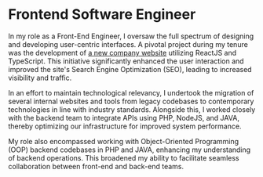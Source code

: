 # Frontend Software Engineer

In my role as a Front-End Engineer, I oversaw the full spectrum
of designing and developing user-centric interfaces. A pivotal project
during my tenure was the development of
[a new company website](https://uaig.net/) utilizing ReactJS and TypeScript.
This initiative significantly enhanced the user interaction and
improved the site's Search Engine Optimization (SEO), leading to
increased visibility and traffic.

In an effort to maintain technological relevancy, I undertook
the migration of several internal websites and tools from
legacy codebases to contemporary technologies in line with
industry standards. Alongside this, I worked closely with the
backend team to integrate APIs using PHP, NodeJS, and JAVA,
thereby optimizing our infrastructure for improved system
performance.

My role also encompassed working with Object-Oriented
Programming (OOP) backend codebases in PHP and JAVA, enhancing
my understanding of backend operations. This broadened my
ability to facilitate seamless collaboration between front-end
and back-end teams.
